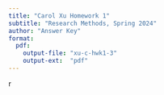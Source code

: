 ```yaml
---
title: "Carol Xu Homework 1"
subtitle: "Research Methods, Spring 2024"
author: "Answer Key"
format:
  pdf:
    output-file: "xu-c-hwk1-3"
    output-ext:  "pdf"
---
```

{r}



